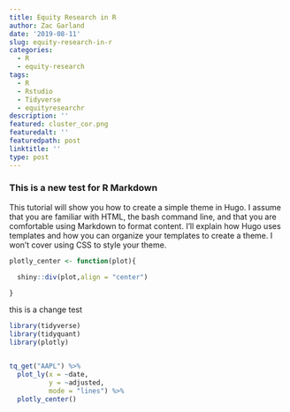```yaml
---
title: Equity Research in R
author: Zac Garland
date: '2019-08-11'
slug: equity-research-in-r
categories:
  - R
  - equity-research
tags:
  - R
  - Rstudio
  - Tidyverse
  - equityresearchr
description: ''
featured: cluster_cor.png
featuredalt: ''
featuredpath: post
linktitle: ''
type: post
---
```


### This is a new test for R Markdown

This tutorial will show you how to create a simple theme in Hugo. I assume that you are familiar with HTML, the bash command line, and that you are comfortable using Markdown to format content. I'll explain how Hugo uses templates and how you can organize your templates to create a theme. I won't cover using CSS to style your theme.
```r
plotly_center <- function(plot){

  shiny::div(plot,align = "center")

}
```
this is a change test

```r
library(tidyverse)
library(tidyquant)
library(plotly)


tq_get("AAPL") %>% 
  plot_ly(x = ~date,
          y = ~adjusted,
          mode = "lines") %>% 
  plotly_center()

```